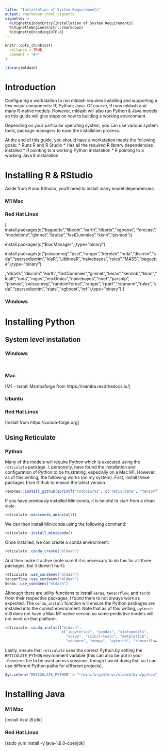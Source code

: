 ```yaml
---
title: "Installation of System Requirements"
output: rmarkdown::html_vignette
vignette: >
  %\VignetteIndexEntry{Installation of System Requirements}
  %\VignetteEngine{knitr::rmarkdown}
  %\VignetteEncoding{UTF-8}
---
```


```r
knitr::opts_chunk$set(
  collapse = TRUE,
  comment = "#>"
)
```

```r
library(mldash)
```


# Introduction

Configuring a workstation to run mldash requires installing and supporting a few major components: R; Python; Java. Of course, R runs mldash and many R-native models. However, mldash will also run Python & Java models so this guide will give steps on how to building a working environment.

Depending on your particular operating system, you can use various system tools, package managers to ease the installation process.

At the end of this guide, you should have a workstation meets the following goals:
 * Runs R and R Studio
 * Has all the required R library dependencies installed
 * R pointing to a working Python installation
 * R pointing to a working Java 8 installation

# Installing R & RStudio

Aside from R and RStudio, you'll need to install many model dependencies.

### M1 Mac

### Red Hat Linux
[ install.packages(c("baguette","libcoin","earth","dbarts","xgboost","forecast","modeltime","glmnet","brulee","fastDummies","kknn","plsmod"))

install.packages(c("BiocManager"),type="binary")

install.packages(c("poissonreg","pscl","ranger","kernlab","mda","discrim","sda","sparsediscrim","klaR","LiblineaR","naivebayes","rules","MASS","baguette"),type="binary")

,"dbarts","discrim","earth","fastDummies","glmnet","keras","kernlab","kknn","klaR","mda","mgcv","mixOmics","naivebayes","nnet","parsnip",
"plsmod","poissonreg","randomForest","ranger","rpart","rstanarm","rules","sda","sparsediscrim","stats","xgboost","xrf"),type="binary")
]


### Windows


# Installing Python


## System level installation

### Windows

```bash
```

```python
```

### Mac

[M1 - Install Mambaforge from https://mamba.readthedocs.io/]


### Ubuntu

### Red Hat Linux
[Install from https://conda-forge.org]

## Using Reticulate

### Python

Many of the models will require Python which is executed using the `reticulate` package. I, personally, have found the installation and configuration of Python to be frustrating, especially on a Mac M1. However, as of this writing, the following works (on my system). First, install these packages from Github to ensure the latest version.

```r
remotes::install_github(sprintf("rstudio/%s", c("reticulate", "tensorflow", "keras", "torch")))
```

If you have previously installed Miniconda, it is helpful to start from a clean slate. 

```r
reticulate::miniconda_uninstall()
```

We can then install Miniconda using the following command:

```r
reticulate::install_miniconda()
```

Once installed, we can create a conda environment:

```r
reticulate::conda_create("mldash")
```

And then make it active (note sure if it is necessary to do this for all three packages, but it doesn't hurt):

```r
reticulate::use_condaenv("mldash")
tensorflow::use_condaenv("mldash")
keras::use_condaenv("mldash")
```

Although there are utility functions to install `keras`, `tensorflow`, and `torch` from their respective packages, I found them to not always work as expected. The `conda_install` function will ensure the Python packages are installed into the correct environment. Note that as of this writing, `pytorch` still does not have a Mac M1 native version so some predictive models will not work on that platform.

```r
reticulate::conda_install("mldash", 
						  c("jupyterlab", "pandas", "statsmodels",
						    "scipy", "scikit-learn", "matplotlib",
						    "seaborn", "numpy", "pytorch", "tensorflow"))
```

Lastly, ensure that `reticulate` uses the correct Python by setting the `RETICULATE_PYTHON` environment variable (this can also be put in your `.Renviron` file to be used across sessions, though I avoid doing that so I can use different Python paths for different projects).

```r
Sys.setenv("RETICULATE_PYTHON" = "~/miniforge3/envs/mldash/bin/python")
```




# Installing Java

### M1 Mac
[install Azul j8 jdk]

### Red Hat Linux
[sudo yum install -y java-1.8.0-openjdk]



